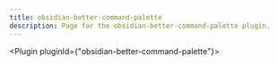 ---
title: obsidian-better-command-palette
description: Page for the obsidian-better-command-palette plugin.
---


<Plugin pluginId={"obsidian-better-command-palette"}></Plugin>